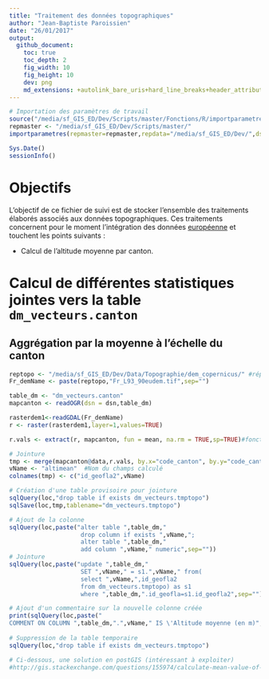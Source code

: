 ```yaml
---
title: "Traitement des données topographiques"
author: "Jean-Baptiste Paroissien"
date: "26/01/2017"
output:
  github_document:
    toc: true
    toc_depth: 2
    fig_width: 10
    fig_height: 10
    dev: png
    md_extensions: +autolink_bare_uris+hard_line_breaks+header_attributes+line_blocks+table_captions
---
```


```r
# Importation des paramètres de travail
source("/media/sf_GIS_ED/Dev/Scripts/master/Fonctions/R/importparametres.R")
repmaster <- "/media/sf_GIS_ED/Dev/Scripts/master/"
importparametres(repmaster=repmaster,repdata="/media/sf_GIS_ED/Dev/",dsn="PG:dbname='sol_elevage' host='localhost' port='5432' user='jb'")
```

```r
Sys.Date()
sessionInfo()
```

# Objectifs

L'objectif de ce fichier de suivi est de stocker l'ensemble des traitements élaborés associés aux données topographiques. Ces traitements concernent pour le moment l'intégration des données [européenne](http://www.eea.europa.eu/data-and-maps/data/eu-dem) et touchent les points suivants :

- Calcul de l'altitude moyenne par canton.

# Calcul de différentes statistiques jointes vers la table `dm_vecteurs.canton`


## Aggrégation par la moyenne à l'échelle du canton

```r
reptopo <- "/media/sf_GIS_ED/Dev/Data/Topographie/dem_copernicus/" #répertoire contenant les rasters à assembler
Fr_demName <- paste(reptopo,"Fr_L93_90eudem.tif",sep="")

table_dm <- "dm_vecteurs.canton"
mapcanton <- readOGR(dsn = dsn,table_dm)

rasterdem1<-readGDAL(Fr_demName) 
r <- raster(rasterdem1,layer=1,values=TRUE)

r.vals <- extract(r, mapcanton, fun = mean, na.rm = TRUE,sp=TRUE)#fonctionne mais prend un certain temps...(l'extension 'Statistiques zones' est plus rapide)

# Jointure
tmp <- merge(mapcanton@data,r.vals, by.x="code_canton", by.y="code_canton",all.x=TRUE,all.y=TRUE)[,c("id_geofla.x","band1")]
vName <- "altimean"  #Nom du champs calculé
colnames(tmp) <- c("id_geofla2",vName)

# Création d'une table provisoire pour jointure
sqlQuery(loc,"drop table if exists dm_vecteurs.tmptopo")
sqlSave(loc,tmp,tablename="dm_vecteurs.tmptopo")

# Ajout de la colonne
sqlQuery(loc,paste("alter table ",table_dm,"
                    drop column if exists ",vName,";
                    alter table ",table_dm,"
                    add column ",vName," numeric",sep=""))                 
# Jointure 
sqlQuery(loc,paste("update ",table_dm,"
                    SET ",vName," = s1.",vName," from(
                    select ",vName,",id_geofla2
                    from dm_vecteurs.tmptopo) as s1
                    where ",table_dm,".id_geofla=s1.id_geofla2",sep=""))

# Ajout d'un commentaire sur la nouvelle colonne créée
print(sqlQuery(loc,paste("
COMMENT ON COLUMN ",table_dm,".",vName," IS \'Altitude moyenne (en m)",i,".\';",sep="")))
    
# Suppression de la table temporaire
sqlQuery(loc,"drop table if exists dm_vecteurs.tmptopo")

# Ci-dessous, une solution en postGIS (intéressant à exploiter)
#http://gis.stackexchange.com/questions/155974/calculate-mean-value-of-polygon-from-raster-in-postgis
```

